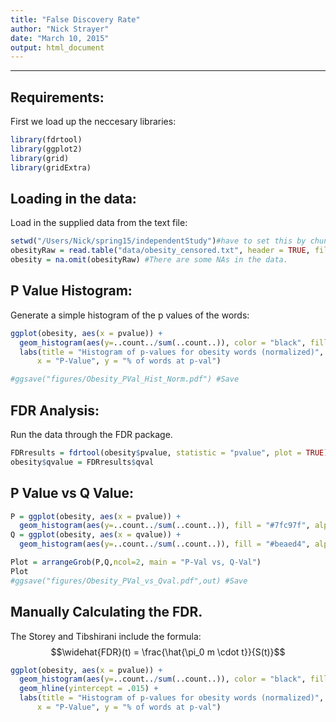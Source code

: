 ```yaml
---
title: "False Discovery Rate"
author: "Nick Strayer"
date: "March 10, 2015"
output: html_document
---
```


---

## Requirements: 
First we load up the neccesary libraries: 


```r
library(fdrtool)
library(ggplot2)
library(grid)
library(gridExtra)
```


## Loading in the data: 

Load in the supplied data from the text file: 

```r
setwd("/Users/Nick/spring15/independentStudy")#have to set this by chunk of code
obesityRaw = read.table("data/obesity_censored.txt", header = TRUE, fill = TRUE)
obesity = na.omit(obesityRaw) #There are some NAs in the data.
```

## P Value Histogram: 

Generate a simple histogram of the p values of the words: 

```r
ggplot(obesity, aes(x = pvalue)) + 
  geom_histogram(aes(y=..count../sum(..count..)), color = "black", fill = "#7fc97f") + 
  labs(title = "Histogram of p-values for obesity words (normalized)",
      x = "P-Value", y = "% of words at p-val")

#ggsave("figures/Obesity_PVal_Hist_Norm.pdf") #Save
```

## FDR Analysis: 

Run the data through the FDR package. 

```r
FDRresults = fdrtool(obesity$pvalue, statistic = "pvalue", plot = TRUE)
obesity$qvalue = FDRresults$qval
```

## P Value vs Q Value: 

```r
P = ggplot(obesity, aes(x = pvalue)) + 
  geom_histogram(aes(y=..count../sum(..count..)), fill = "#7fc97f", alpha = 0.6) + ylim(0,0.4)
Q = ggplot(obesity, aes(x = qvalue)) + 
  geom_histogram(aes(y=..count../sum(..count..)), fill = "#beaed4", alpha = 0.6) + ylim(0,0.4)

Plot = arrangeGrob(P,Q,ncol=2, main = "P-Val vs, Q-Val")
Plot
#ggsave("figures/Obesity_PVal_vs_Qval.pdf",out) #Save
```

## Manually Calculating the FDR. 

The Storey and Tibshirani include the formula: 
$$\widehat{FDR}(t) = \frac{\hat{\pi_0 m \cdot t}}{S(t)}$$

```r
ggplot(obesity, aes(x = pvalue)) + 
  geom_histogram(aes(y=..count../sum(..count..)), color = "black", fill = "#7fc97f") + 
  geom_hline(yintercept = .015) +
  labs(title = "Histogram of p-values for obesity words (normalized)",
      x = "P-Value", y = "% of words at p-val")
```
